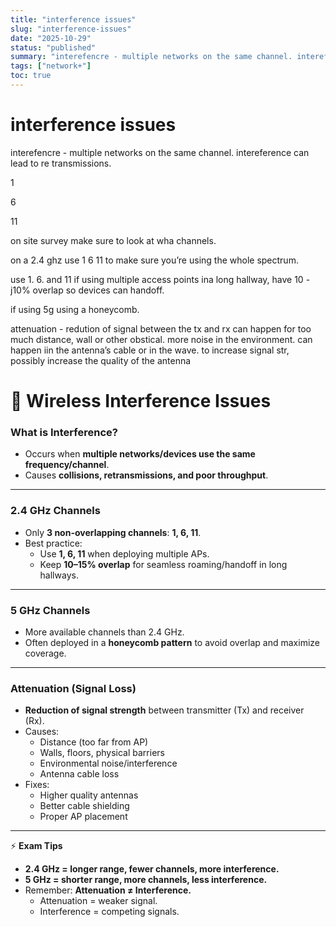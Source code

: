 ```yaml
---
title: "interference issues"
slug: "interference-issues"
date: "2025-10-29"
status: "published"
summary: "interefencre - multiple networks on the same channel. intereference can lead to re transmissions."
tags: ["network+"]
toc: true
---
```


# interference issues

interefencre - multiple networks on the same channel. intereference can lead to re transmissions. 

1 

6 

11 

on site survey make sure to look at wha channels. 

on a 2.4 ghz use 1 6 11 to make sure you’re using the whole spectrum. 

use 1. 6. and 11 if using multiple access points ina long hallway, have 10 - j10% overlap so devices can handoff. 

if using 5g using a honeycomb. 

attenuation - redution of signal between the tx and rx can happen for too much distance, wall or other obstical. more noise in the environment. can happen iin the antenna’s cable or in the wave. to increase signal str, possibly increase the quality of the antenna 

# 

# 📡 Wireless Interference Issues

### What is Interference?

- Occurs when **multiple networks/devices use the same frequency/channel**.
- Causes **collisions, retransmissions, and poor throughput**.

---

### 2.4 GHz Channels

- Only **3 non-overlapping channels**: **1, 6, 11**.
- Best practice:
    - Use **1, 6, 11** when deploying multiple APs.
    - Keep **10–15% overlap** for seamless roaming/handoff in long hallways.

---

### 5 GHz Channels

- More available channels than 2.4 GHz.
- Often deployed in a **honeycomb pattern** to avoid overlap and maximize coverage.

---

### Attenuation (Signal Loss)

- **Reduction of signal strength** between transmitter (Tx) and receiver (Rx).
- Causes:
    - Distance (too far from AP)
    - Walls, floors, physical barriers
    - Environmental noise/interference
    - Antenna cable loss
- Fixes:
    - Higher quality antennas
    - Better cable shielding
    - Proper AP placement

---

⚡ **Exam Tips**

- **2.4 GHz = longer range, fewer channels, more interference.**
- **5 GHz = shorter range, more channels, less interference.**
- Remember: **Attenuation ≠ Interference.**
    - Attenuation = weaker signal.
    - Interference = competing signals.